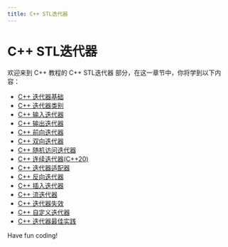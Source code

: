 ```yaml
---
title: C++ STL迭代器
---
```


# C++ STL迭代器

欢迎来到 C++ 教程的 C++ STL迭代器 部分，在这一章节中，你将学到以下内容：

- [C++ 迭代器基础](./0-cpp-iterator-basics.mdx)
- [C++ 迭代器类别](./1-cpp-iterator-class.mdx)
- [C++ 输入迭代器](./2-cpp-input-iterator.mdx)
- [C++ 输出迭代器](./3-cpp-output-iterator.mdx)
- [C++ 前向迭代器](./4-cpp-forward-iterator.mdx)
- [C++ 双向迭代器](./5-cpp-bidirectional-iterator.mdx)
- [C++ 随机访问迭代器](./6-cpp-random-access-iterator.mdx)
- [C++ 连续迭代器(C++20)](./7-cpp-continuous-iterator-cpp20.mdx)
- [C++ 迭代器适配器](./8-cpp-iterator-adapter.mdx)
- [C++ 反向迭代器](./9-cpp-reverse-iterator.mdx)
- [C++ 插入迭代器](./10-cpp-insert-iterator.mdx)
- [C++ 流迭代器](./11-cpp-stream-iterator.mdx)
- [C++ 迭代器失效](./12-cpp-iterator-invalidation.mdx)
- [C++ 自定义迭代器](./13-cpp-custom-iterator.mdx)
- [C++ 迭代器最佳实践](./14-cpp-iterator-best-practices.mdx)

Have fun coding!